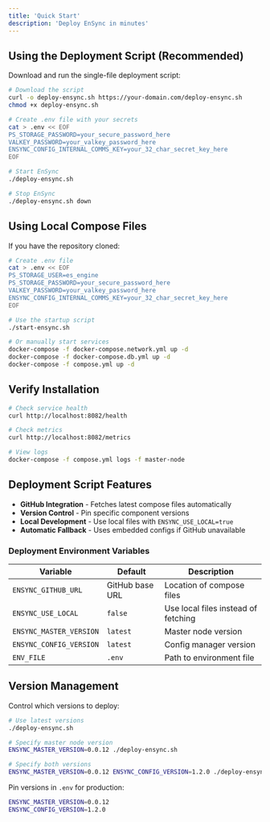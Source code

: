 ```yaml
---
title: 'Quick Start'
description: 'Deploy EnSync in minutes'
---
```


## Using the Deployment Script (Recommended)

Download and run the single-file deployment script:

```bash
# Download the script
curl -o deploy-ensync.sh https://your-domain.com/deploy-ensync.sh
chmod +x deploy-ensync.sh

# Create .env file with your secrets
cat > .env << EOF
PS_STORAGE_PASSWORD=your_secure_password_here
VALKEY_PASSWORD=your_valkey_password_here
ENSYNC_CONFIG_INTERNAL_COMMS_KEY=your_32_char_secret_key_here
EOF

# Start EnSync
./deploy-ensync.sh

# Stop EnSync
./deploy-ensync.sh down
```

## Using Local Compose Files

If you have the repository cloned:

```bash
# Create .env file
cat > .env << EOF
PS_STORAGE_USER=es_engine
PS_STORAGE_PASSWORD=your_secure_password_here
VALKEY_PASSWORD=your_valkey_password_here
ENSYNC_CONFIG_INTERNAL_COMMS_KEY=your_32_char_secret_key_here
EOF

# Use the startup script
./start-ensync.sh

# Or manually start services
docker-compose -f docker-compose.network.yml up -d
docker-compose -f docker-compose.db.yml up -d
docker-compose -f compose.yml up -d
```

## Verify Installation

```bash
# Check service health
curl http://localhost:8082/health

# Check metrics
curl http://localhost:8082/metrics

# View logs
docker-compose -f compose.yml logs -f master-node
```

## Deployment Script Features

- **GitHub Integration** - Fetches latest compose files automatically
- **Version Control** - Pin specific component versions
- **Local Development** - Use local files with `ENSYNC_USE_LOCAL=true`
- **Automatic Fallback** - Uses embedded configs if GitHub unavailable

### Deployment Environment Variables

| Variable | Default | Description |
|----------|---------|-------------|
| `ENSYNC_GITHUB_URL` | GitHub base URL | Location of compose files |
| `ENSYNC_USE_LOCAL` | `false` | Use local files instead of fetching |
| `ENSYNC_MASTER_VERSION` | `latest` | Master node version |
| `ENSYNC_CONFIG_VERSION` | `latest` | Config manager version |
| `ENV_FILE` | `.env` | Path to environment file |

## Version Management

Control which versions to deploy:

```bash
# Use latest versions
./deploy-ensync.sh

# Specify master node version
ENSYNC_MASTER_VERSION=0.0.12 ./deploy-ensync.sh

# Specify both versions
ENSYNC_MASTER_VERSION=0.0.12 ENSYNC_CONFIG_VERSION=1.2.0 ./deploy-ensync.sh
```

Pin versions in `.env` for production:

```bash
ENSYNC_MASTER_VERSION=0.0.12
ENSYNC_CONFIG_VERSION=1.2.0
```
